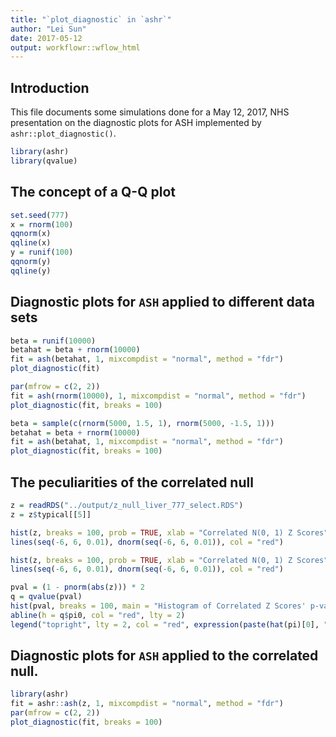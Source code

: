 ```yaml
---
title: "`plot_diagnostic` in `ashr`"
author: "Lei Sun"
date: 2017-05-12
output: workflowr::wflow_html
---
```






## Introduction

This file documents some simulations done for a May 12, 2017, NHS presentation on the diagnostic plots for ASH implemented by `ashr::plot_diagnostic()`.

```r
library(ashr)
library(qvalue)
```

## The concept of a Q-Q plot

```r
set.seed(777)
x = rnorm(100)
qqnorm(x)
qqline(x)
y = runif(100)
qqnorm(y)
qqline(y)
```

## Diagnostic plots for `ASH` applied to different data sets

```r
beta = runif(10000)
betahat = beta + rnorm(10000)
fit = ash(betahat, 1, mixcompdist = "normal", method = "fdr")
plot_diagnostic(fit)

par(mfrow = c(2, 2))
fit = ash(rnorm(10000), 1, mixcompdist = "normal", method = "fdr")
plot_diagnostic(fit, breaks = 100)

beta = sample(c(rnorm(5000, 1.5, 1), rnorm(5000, -1.5, 1)))
betahat = beta + rnorm(10000)
fit = ash(betahat, 1, mixcompdist = "normal", method = "fdr")
plot_diagnostic(fit, breaks = 100)
```

## The peculiarities of the correlated null

```r
z = readRDS("../output/z_null_liver_777_select.RDS")
z = z$typical[[5]]

hist(z, breaks = 100, prob = TRUE, xlab = "Correlated N(0, 1) Z Scores", ylim = c(0, dnorm(0)), main = "Histogram of Correlated Z Scores")
lines(seq(-6, 6, 0.01), dnorm(seq(-6, 6, 0.01)), col = "red")

hist(z, breaks = 100, prob = TRUE, xlab = "Correlated N(0, 1) Z Scores", ylim = c(0, 0.1), main = "Histogram of Correlated Z Scores: Left Tail", xlim = c(-5, -2.5))
lines(seq(-6, 6, 0.01), dnorm(seq(-6, 6, 0.01)), col = "red")

pval = (1 - pnorm(abs(z))) * 2
q = qvalue(pval)
hist(pval, breaks = 100, main = "Histogram of Correlated Z Scores' p-values", xlab = "p-values", prob = TRUE)
abline(h = q$pi0, col = "red", lty = 2)
legend("topright", lty = 2, col = "red", expression(paste(hat(pi)[0], " by qvalue")))
```

## Diagnostic plots for `ASH` applied to the correlated null.

```r
library(ashr)
fit = ashr::ash(z, 1, mixcompdist = "normal", method = "fdr")
par(mfrow = c(2, 2))
plot_diagnostic(fit, breaks = 100)
```


